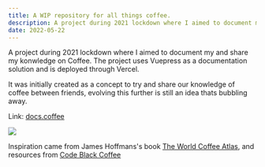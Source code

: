 ```yaml
---
title: A WIP repository for all things coffee.
description: A project during 2021 lockdown where I aimed to document my and share my konwledge on Coffee. 
date: 2022-05-22
---
```


A project during 2021 lockdown where I aimed to document my and share my konwledge on Coffee. The project uses Vuepress as a documentation solution and is deployed through Vercel.


It was initially created as a concept to try and share our knowledge of coffee between friends, evolving this further is still an idea thats bubbling away.

Link: [docs.coffee](https://docs.coffee)




<Img className="bg-gradient-to-tr max-w-5xl my-64 from-orange-500 to-orange-900" src="/images/docscoffee.png"/>

Inspiration came from James Hoffmans's book [The World Coffee Atlas](https://www.amazon.com.au/World-Atlas-Coffee-explored-explained/dp/1784724297), and resources from [Code Black Coffee](https://codeblackcoffee.com.au/)
